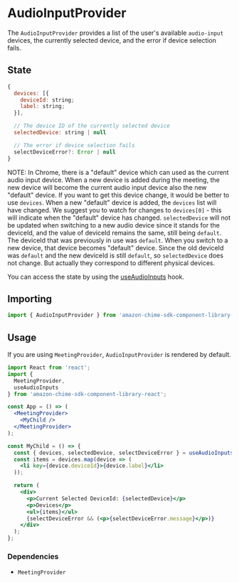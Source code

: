 <Meta title="SDK Providers/AudioInputProvider" />

# AudioInputProvider

The `AudioInputProvider` provides a list of the user's available `audio-input` devices, the currently selected device, and the error if device selection fails.

## State

```javascript
{
  devices: [{
    deviceId: string;
    label: string;
  }],

  // The device ID of the currently selected device
  selectedDevice: string | null

  // The error if device selection fails
  selectDeviceError?: Error | null
}

```

NOTE: In Chrome, there is a "default" device which can used as the current audio input device. When a new device is added during the 
meeting, the new device will become the current audio input device also the new "default" device. If you want to get this device change, 
it would be better to use `devices`. When a new "default" device is added, the `devices` list will have changed. We suggest you to 
watch for changes to `devices[0]` - this will indicate when the "default" device has changed. `selectedDevice` will not be updated when 
switching to a new audio device since it stands for the deviceId, and the value of deviceId remains the same, still being `default`. 
The deviceId that was previously in use was `default`. When you switch to a new device, that device becomes "default" device. Since the old 
deviceId was `default` and the new deviceId is still `default`, so `selectedDevice` does not change. But actually they correspond to different physical devices. 

You can access the state by using the [useAudioInputs](/docs/sdk-hooks-useaudioinputs--page) hook.

## Importing

```javascript
import { AudioInputProvider } from 'amazon-chime-sdk-component-library-react';
```

## Usage

If you are using `MeetingProvider`, `AudioInputProvider` is rendered by default.

```jsx
import React from 'react';
import {
  MeetingProvider,
  useAudioInputs
} from 'amazon-chime-sdk-component-library-react';

const App = () => (
  <MeetingProvider>
    <MyChild />
  </MeetingProvider>
);

const MyChild = () => {
  const { devices, selectedDevice, selectDeviceError } = useAudioInputs();
  const items = devices.map(device => (
    <li key={device.deviceId}>{device.label}</li>
  ));

  return (
    <div>
      <p>Current Selected DeviceId: {selectedDevice}</p>
      <p>Devices</p>
      <ul>{items}</ul>
      {selectDeviceError && (<p>{selectDeviceError.message}</p>)}
    </div>
  );
};
```

### Dependencies

- `MeetingProvider`
